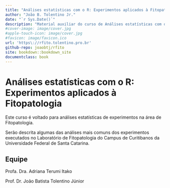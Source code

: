```yaml
--- 
title: "Análises estatísticas com o R: Experimentos aplicados à Fitopatologia"
author: "João B. Tolentino Jr."
date: "`r Sys.Date()`"
description: "Material auxiliar do curso de Análises estatísticas com o R: Experimentos aplicados à Fitopatologia."
#cover-image: image/cover.jpg
#apple-touch-icon: image/cover.jpg
#favicon: image/favicon.ico
url: 'https\://rfito.tolentino.pro.br'
github-repo: joaobtj/rfito
site: bookdown::bookdown_site
documentclass: book
---
```


# Análises estatísticas com o R: Experimentos aplicados à Fitopatologia

Este curso é voltado para análises estatísticas de experimentos na área de Fitopatologia.

Serão descrita algumas das análises mais comuns dos experimentos executados no Laboratório de Fitopatologia do Campus de Curitibanos da Universidade Federal de Santa Catarina.

## Equipe

Profa. Dra. Adriana Terumi Itako

Prof. Dr. João Batista Tolentino Júnior


